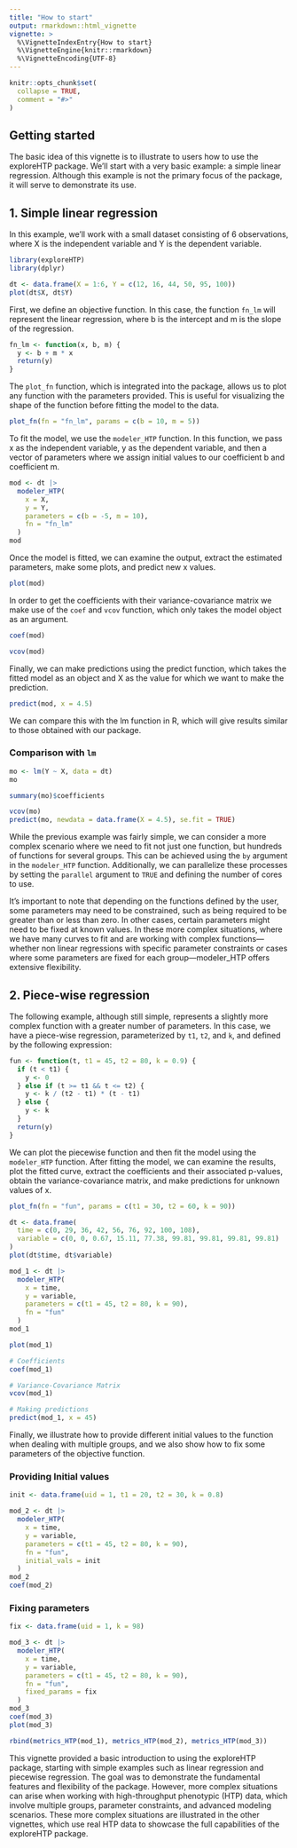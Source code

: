 ```yaml
---
title: "How to start"
output: rmarkdown::html_vignette
vignette: >
  %\VignetteIndexEntry{How to start}
  %\VignetteEngine{knitr::rmarkdown}
  %\VignetteEncoding{UTF-8}
---
```


```r
knitr::opts_chunk$set(
  collapse = TRUE,
  comment = "#>"
)
```

## Getting started

The basic idea of this vignette is to illustrate to users how to use the exploreHTP package. We'll start with a very basic example: a simple linear regression. Although this example is not the primary focus of the package, it will serve to demonstrate its use.

## 1. Simple linear regression

In this example, we'll work with a small dataset consisting of 6 observations, where X is the independent variable and Y is the dependent variable.

```r
library(exploreHTP)
library(dplyr)
```

```r
dt <- data.frame(X = 1:6, Y = c(12, 16, 44, 50, 95, 100))
plot(dt$X, dt$Y)
```

First, we define an objective function. In this case, the function `fn_lm` will represent the linear regression, where b is the intercept and m is the slope of the regression.

```r
fn_lm <- function(x, b, m) {
  y <- b + m * x
  return(y)
}
```

The `plot_fn` function, which is integrated into the package, allows us to plot any function with the parameters provided. This is useful for visualizing the shape of the function before fitting the model to the data.

```r
plot_fn(fn = "fn_lm", params = c(b = 10, m = 5))
```

To fit the model, we use the `modeler_HTP` function. In this function, we pass x as the independent variable, y as the dependent variable, and then a vector of parameters where we assign initial values to our coefficient b and coefficient m.

```r
mod <- dt |>
  modeler_HTP(
    x = X,
    y = Y,
    parameters = c(b = -5, m = 10),
    fn = "fn_lm"
  )
mod
```
Once the model is fitted, we can examine the output, extract the estimated parameters, make some plots, and predict new x values.

```r
plot(mod)
```

In order to get the coefficients with their variance-covariance matrix we make use of the `coef` and `vcov` function, which only takes the model object as an argument.

```r
coef(mod)
```
```r
vcov(mod)
```
Finally, we can make predictions using the predict function, which takes the fitted model as an object and X as the value for which we want to make the prediction.

```r
predict(mod, x = 4.5)
```

We can compare this with the lm function in R, which will give results similar to those obtained with our package.

### Comparison with `lm` 

```r
mo <- lm(Y ~ X, data = dt)
mo
```

```r
summary(mo)$coefficients
```


```r
vcov(mo)
predict(mo, newdata = data.frame(X = 4.5), se.fit = TRUE)
```

While the previous example was fairly simple, we can consider a more complex scenario where we need to fit not just one function, but hundreds of functions for several groups. This can be achieved using the `by` argument in the `modeler_HTP` function. Additionally, we can parallelize these processes by setting the `parallel` argument to `TRUE` and defining the number of cores to use.

It’s important to note that depending on the functions defined by the user, some parameters may need to be constrained, such as being required to be greater than or less than zero. In other cases, certain parameters might need to be fixed at known values. In these more complex situations, where we have many curves to fit and are working with complex functions—whether non linear regressions with specific parameter constraints or cases where some parameters are fixed for each group—modeler_HTP offers extensive flexibility.

## 2. Piece-wise regression

The following example, although still simple, represents a slightly more complex function with a greater number of parameters. In this case, we have a piece-wise regression, parameterized by `t1`, `t2`, and `k`, and defined by the following expression:

```r
fun <- function(t, t1 = 45, t2 = 80, k = 0.9) {
  if (t < t1) {
    y <- 0
  } else if (t >= t1 && t <= t2) {
    y <- k / (t2 - t1) * (t - t1)
  } else {
    y <- k
  }
  return(y)
}
```

We can plot the piecewise function and then fit the model using the `modeler_HTP` function. After fitting the model, we can examine the results, plot the fitted curve, extract the coefficients and their associated p-values, obtain the variance-covariance matrix, and make predictions for unknown values of x.


```r
plot_fn(fn = "fun", params = c(t1 = 30, t2 = 60, k = 90))
```


```r
dt <- data.frame(
  time = c(0, 29, 36, 42, 56, 76, 92, 100, 108),
  variable = c(0, 0, 0.67, 15.11, 77.38, 99.81, 99.81, 99.81, 99.81)
)
plot(dt$time, dt$variable)
```


```r
mod_1 <- dt |>
  modeler_HTP(
    x = time,
    y = variable,
    parameters = c(t1 = 45, t2 = 80, k = 90),
    fn = "fun"
  )
mod_1
```

```r
plot(mod_1)
```

```r
# Coefficients
coef(mod_1)
```

```r
# Variance-Covariance Matrix
vcov(mod_1)
```

```r
# Making predictions
predict(mod_1, x = 45)
```

Finally, we illustrate how to provide different initial values to the function when dealing with multiple groups, and we also show how to fix some parameters of the objective function.

### Providing Initial values

```r
init <- data.frame(uid = 1, t1 = 20, t2 = 30, k = 0.8)

mod_2 <- dt |>
  modeler_HTP(
    x = time,
    y = variable,
    parameters = c(t1 = 45, t2 = 80, k = 90),
    fn = "fun",
    initial_vals = init
  )
mod_2
coef(mod_2)
```

### Fixing parameters

```r
fix <- data.frame(uid = 1, k = 98)

mod_3 <- dt |>
  modeler_HTP(
    x = time,
    y = variable,
    parameters = c(t1 = 45, t2 = 80, k = 90),
    fn = "fun",
    fixed_params = fix
  )
mod_3
coef(mod_3)
plot(mod_3)
```

```r
rbind(metrics_HTP(mod_1), metrics_HTP(mod_2), metrics_HTP(mod_3))
```


This vignette provided a basic introduction to using the exploreHTP package, starting with simple examples such as linear regression and piecewise regression. The goal was to demonstrate the fundamental features and flexibility of the package. However, more complex situations can arise when working with high-throughput phenotypic (HTP) data, which involve multiple groups, parameter constraints, and advanced modeling scenarios. These more complex situations are illustrated in the other vignettes, which use real HTP data to showcase the full capabilities of the exploreHTP package.
